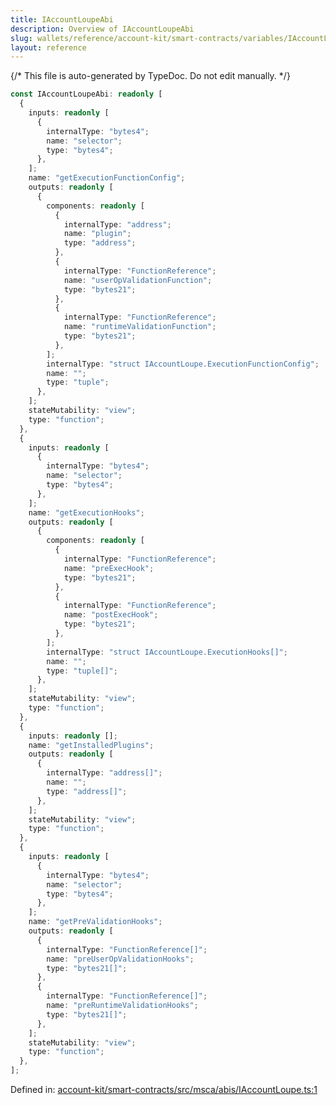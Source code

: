 ```yaml
---
title: IAccountLoupeAbi
description: Overview of IAccountLoupeAbi
slug: wallets/reference/account-kit/smart-contracts/variables/IAccountLoupeAbi
layout: reference
---
```


{/* This file is auto-generated by TypeDoc. Do not edit manually. */}

```ts
const IAccountLoupeAbi: readonly [
  {
    inputs: readonly [
      {
        internalType: "bytes4";
        name: "selector";
        type: "bytes4";
      },
    ];
    name: "getExecutionFunctionConfig";
    outputs: readonly [
      {
        components: readonly [
          {
            internalType: "address";
            name: "plugin";
            type: "address";
          },
          {
            internalType: "FunctionReference";
            name: "userOpValidationFunction";
            type: "bytes21";
          },
          {
            internalType: "FunctionReference";
            name: "runtimeValidationFunction";
            type: "bytes21";
          },
        ];
        internalType: "struct IAccountLoupe.ExecutionFunctionConfig";
        name: "";
        type: "tuple";
      },
    ];
    stateMutability: "view";
    type: "function";
  },
  {
    inputs: readonly [
      {
        internalType: "bytes4";
        name: "selector";
        type: "bytes4";
      },
    ];
    name: "getExecutionHooks";
    outputs: readonly [
      {
        components: readonly [
          {
            internalType: "FunctionReference";
            name: "preExecHook";
            type: "bytes21";
          },
          {
            internalType: "FunctionReference";
            name: "postExecHook";
            type: "bytes21";
          },
        ];
        internalType: "struct IAccountLoupe.ExecutionHooks[]";
        name: "";
        type: "tuple[]";
      },
    ];
    stateMutability: "view";
    type: "function";
  },
  {
    inputs: readonly [];
    name: "getInstalledPlugins";
    outputs: readonly [
      {
        internalType: "address[]";
        name: "";
        type: "address[]";
      },
    ];
    stateMutability: "view";
    type: "function";
  },
  {
    inputs: readonly [
      {
        internalType: "bytes4";
        name: "selector";
        type: "bytes4";
      },
    ];
    name: "getPreValidationHooks";
    outputs: readonly [
      {
        internalType: "FunctionReference[]";
        name: "preUserOpValidationHooks";
        type: "bytes21[]";
      },
      {
        internalType: "FunctionReference[]";
        name: "preRuntimeValidationHooks";
        type: "bytes21[]";
      },
    ];
    stateMutability: "view";
    type: "function";
  },
];
```

Defined in: [account-kit/smart-contracts/src/msca/abis/IAccountLoupe.ts:1](https://github.com/alchemyplatform/aa-sdk/blob/ad165355d980f9a16dd388088895bfc851df8656/account-kit/smart-contracts/src/msca/abis/IAccountLoupe.ts#L1)
